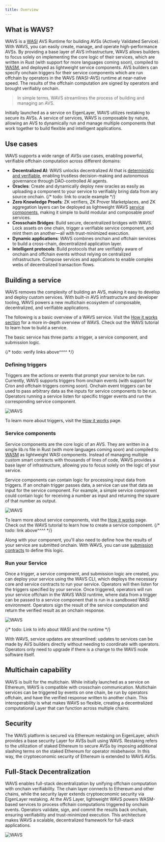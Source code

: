 ```yaml
---
title: Overview
---
```


## What is WAVS?


WAVS is a [WASI](#wasm-and-wasi) AVS Runtime for building AVSs (Actively Validated Service). With WAVS, you can easily create, manage, and operate high-performance AVSs. By providing a base layer of AVS infrastructure, WAVS allows builders to focus solely on implementing the core logic of their services, which are written in Rust (with support for more languages coming soon), compiled to [WASM]((#wasm-and-wasi)), and deployed as lightweight service components. AVS builders can specify onchain triggers for their service components which are run offchain by operators in the WAVS (WASI-AVS) runtime at near-native speed. The results of the offchain computation are signed by operators and brought verifiably onchain.

> In simple terms, WAVS streamlines the process of building and managing an AVS.

Initially launched as a service on EigenLayer, WAVS utilizes restaking to secure its AVSs. A service of services, WAVS is composable by nature, allowing an AVS to dynamically run and manage multiple components that work together to build flexible and intelligent applications.


## Use cases

WAVS supports a wide range of AVSs use cases, enabling powerful, verifiable offchain computation across different domains:

- **Decentralized AI**: WAVS unlocks decentralized AI that is [deterministic and verifiable](https://www.layer.xyz/news-and-insights/deterministic-ai), enabling trustless decision-making and autonomous governance through DAO-controlled AI agents.
- **Oracles**: Create and dynamically deploy new oracles as easily as uploading a component to your service to verifiably bring data from any source onchain.
{/* todo: link to oracle example */}
- **Zero Knowledge Proofs**: ZK verifiers, ZK Prover Marketplaces, and ZK aggregation layers can be deployed as lightweight WAVS [service components](#service-components), making it simple to build modular and composable proof services.
- **Crosschain Bridges**: Build secure, decentralized bridges with WAVS. Lock assets on one chain, trigger a verifiable service component, and mint them on another—all with trust-minimized execution.
- **Dynamic applications**: WAVS combines onchain and offchain services to build a cross-chain, decentralized application layer.
- **Intelligent protocols**: Build protocols that are verifiably aware of onchain and offchain events without relying on centralized infrastructure. Compose services and applications to enable complex webs of decentralized transaction flows.

## Building a service

WAVS removes the complexity of building an AVS, making it easy to develop and deploy custom services. With built-in AVS infrastructure and developer tooling, WAVS powers a new multichain ecosystem of composable, decentralized, and verifiable applications.

The following is a basic overview of a WAVS service. Visit the [How it works section](./how-it-works) for a more in-depth overview of WAVS. Check out the WAVS tutorial to learn how to build a service.

The basic service has three parts: a trigger, a service component, and submission logic.

{/* todo: verify links above^^^^ */}

### Defining triggers

Triggers are the actions or events that prompt your service to be run. Currently, WAVS supports triggers from onchain events (with support for Cron and offchain triggers coming soon). Onchain event triggers can be used to pass arbitrary data as the inputs for service components to be run. Operators running a service listen for specific trigger events and run the corresponding service component.

<img alt="WAVS" src="/diagrams/trigger.png" />

To learn more about triggers, visit the [How it works](./how-it-works#triggers) page.

### Service components

Service components are the core logic of an AVS. They are written in a single lib.rs file in Rust (with more languages coming soon) and compiled to [WASM](/how-it-works#wasm-and-wasi) as lightweight WASI components. Instead of managing multiple custom smart contracts with thousands of lines of code, WAVS provides a base layer of infrastructure, allowing you to focus solely on the logic of your service.

Service components can contain logic for processing input data from triggers. If an onchain trigger passes data, a service can use that data as input for the service component. For example, a simple service component could contain logic for receiving a number as input and returning the square of that number as output.

<img alt="WAVS" src="/diagrams/service.png" />

To learn more about service components, visit the [How it works](/how-it-works#service-components) page. Check out the WAVS tutorial to learn how to create a service component.
{/* todo: link above^^^^ */}

Along with your component, you'll also need to define how the results of your service are submitted onchain. With WAVS, you can use [submission contracts](/how-it-works#submission-contracts) to define this logic.

### Run your Service

Once a trigger, a service component, and submission logic are created, you can deploy your service using the WAVS CLI, which deploys the necessary core and service contracts to run your service. Operators will then listen for the triggers specified by your service. Once triggered, operators will run your service offchain in the WAVS WASI runtime, where data from a trigger can be passed to a service component that is run in a sandboxed WASI environment. Operators sign the result of the service computation and return the verified result as an onchain response.

<img alt="WAVS" src="/diagrams/wavs-flow.png" />

{/* todo: Link to info about WASI and the runtime */}

With WAVS, service updates are streamlined: updates to services can be made by AVS builders directly without needing to coordinate with operators. Operators only need to upgrade if there is a change to the WAVS node software itself.

## Multichain capability

WAVS is built for the multichain. While initially launched as a service on Ethereum, WAVS is compatible with crosschain communication. Multichain services can be triggered by events on one chain, be run by operators offchain, and have the verified response written to another chain. This interoperability is what makes WAVS so flexible, creating a decentralized computational Layer that can function across multiple chains.

## Security

The WAVS platform is secured via Ethereum restaking on EigenLayer, which provides a base security Layer for AVSs built using WAVS. Restaking refers to the utilization of staked Ethereum to secure AVSs by imposing additional slashing terms on the staked Ethereum for operator misbehavior. In this way, the cryptoeconomic security of Ethereum is extended to WAVS AVSs.

## Full-Stack Decentralization

WAVS enables full-stack decentralization by unifying offchain computation with onchain verifiability. The chain layer connects to Ethereum and other chains, while the security layer extends cryptoeconomic security via EigenLayer restaking. At the AVS Layer, lightweight WAVS powers WASM-based services to process offchain computations triggered by onchain events. Operators validate, sign, and commit the results back onchain, ensuring verifiability and trust-minimized execution. This architecture makes WAVS a scalable, decentralized framework for  full-stack applications.

<img alt="WAVS" src="/diagrams/security.png" />
